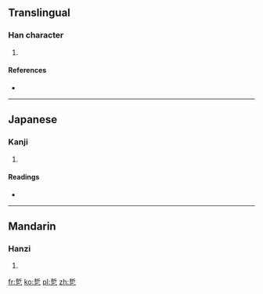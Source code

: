 ==Translingual==

===Han character===
{{Han char|rn=5|rad=乙|as=07|sn=8|four=|canj=手中弓 (QLN)}}

# {{defn|Han|sort=乙07}}

====References====
* {{Han ref|kx=0084.180|dkj=00191|dj=0171.230|hdz=10054.010|uh=4E74|ud=20084}}

----

==Japanese==

===Kanji===
{{ja-kanji|grade=|rs=乙07}}

# {{defn|lang=ja|sort=乙07}}

====Readings====
* {{ja-readings|on=[[せつ]] (setsu), [[ぜち]] (zechi)|kun=[[ひねる]] (hineru)}}

----

==Mandarin==

===Hanzi===
{{cmn-hanzi|pin=[[xué]] ([[xue2]])|wg=hsüeh<sup>2</sup>}}

# {{defn|lang=cmn|sort=乙07}}

[[fr:乴]]
[[ko:乴]]
[[pl:乴]]
[[zh:乴]]